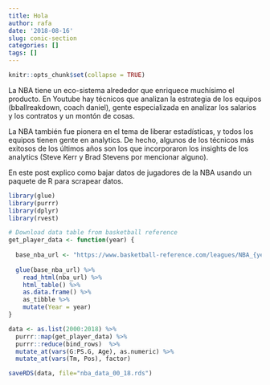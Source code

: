```yaml
---
title: Hola
author: rafa
date: '2018-08-16'
slug: conic-section
categories: []
tags: []
---
```


```r
knitr::opts_chunk$set(collapse = TRUE)
```



La NBA tiene un eco-sistema alrededor que enriquece muchísimo el producto. En Youtube hay técnicos que analizan la estrategia de los equipos (bballreakdown, coach daniel), gente especializada en analizar los salarios y los contratos y un montón de cosas.

La NBA también fue pionera en el tema de liberar estadísticas, y todos los equipos tienen gente en analytics. De hecho, algunos de los técnicos más exitosos de los últimos años son los que incorporaron los insights de los analytics (Steve Kerr y Brad Stevens por mencionar alguno).

En este post explico como bajar datos de jugadores de la NBA usando un paquete de R para scrapear datos.


```r
library(glue)
library(purrr)
library(dplyr)
library(rvest)

# Download data table from basketball reference
get_player_data <- function(year) {
  
  base_nba_url <- "https://www.basketball-reference.com/leagues/NBA_{year}_per_game.html"
  
  glue(base_nba_url) %>% 
    read_html(nba_url) %>% 
    html_table() %>% 
    as.data.frame() %>% 
    as_tibble %>% 
    mutate(Year = year)
}

data <- as.list(2000:2018) %>% 
  purrr::map(get_player_data) %>% 
  purrr::reduce(bind_rows)  %>% 
  mutate_at(vars(G:PS.G, Age), as.numeric) %>% 
  mutate_at(vars(Tm, Pos), factor) 

saveRDS(data, file="nba_data_00_18.rds")
```